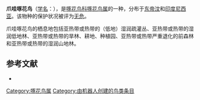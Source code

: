 {{Speciesbox
| name = 爪哇啄花鸟
| image = Blood-breasted Flowerpecker- male (Dicaeum sanguinolentum).jpg
| status = LC | status_system = IUCN3.1
| genus = Dicaeum
| species = sanguinolentum
| authority = [[康拉德·雅各·特明克|Temminck]] & Laugier, 1829
| range_map= 
}}

'''爪哇啄花鸟'''（[[学名|学名]]：{{lang|la|''Dicaeum sanguinolentum''}}），是[[啄花鸟科|啄花鸟科]][[啄花鸟属|啄花鸟属]]的一种，分布于[[东帝汶|东帝汶]]和[[印度尼西亚|印度尼西亚]]。该物种的保护状况被评为[[无危|无危]]。

爪哇啄花鸟的栖息地包括亚热带或热带的（低地）湿润疏灌丛、亚热带或热带的湿润低地林、亚热带或热带的旱林、耕地、种植园、亚热带或热带严重退化的前森林和亚热带或热带的湿润山地林。

== 参考文献 ==
{{commons category|Dicaeum sanguinolentum}}
*{{cite web|url=http://www.birdlife.org/datazone/speciesfactsheet.php?id=8225&m=0|title=Dicaeum sanguinolentum|publisher=[[国际鸟盟|BirdLife.org]]|accessdate=2011-06-27|archive-date=2016-03-05|archive-url=https://web.archive.org/web/20160305020421/http://www.birdlife.org/datazone/speciesfactsheet.php?id=8225&m=0|dead-url=no}}
{{Taxonbar|from=Q73836}}

[[Category:啄花鸟属|Category:啄花鸟属]]
[[Category:由机器人创建的鸟类条目|Category:由机器人创建的鸟类条目]]